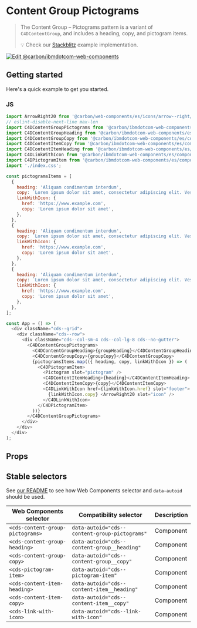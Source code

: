 
# Content Group Pictograms

> The Content Group – Pictograms pattern is a variant of `C4DContentGroup`, and
> includes a heading, copy, and pictogram items.
>
> 💡 Check our
> [Stackblitz](https://stackblitz.com/github/carbon-design-system/carbon-for-ibm-dotcom/tree/main/packages/web-components/examples/stackblitz/components-react/content-group-pictograms)
> example implementation.

[![Edit @carbon/ibmdotcom-web-components](https://developer.stackblitz.com/img/open_in_stackblitz.svg)](https://stackblitz.com/github/carbon-design-system/carbon-for-ibm-dotcom/tree/main/packages/web-components/examples/codesandbox/components-react/content-group-pictograms)

## Getting started

Here's a quick example to get you started.

### JS

```js
import ArrowRight20 from '@carbon/web-components/es/icons/arrow--right/20.js';
// eslint-disable-next-line max-len
import C4DContentGroupPictograms from '@carbon/ibmdotcom-web-components/es/components-react/content-group-pictograms/content-group-pictograms';
import C4DContentGroupHeading from '@carbon/ibmdotcom-web-components/es/components-react/content-group/content-group-heading';
import C4DContentGroupCopy from '@carbon/ibmdotcom-web-components/es/components-react/content-group/content-group-copy';
import C4DContentItemCopy from '@carbon/ibmdotcom-web-components/es/components-react/content-item/content-item-copy';
import C4DContentItemHeading from '@carbon/ibmdotcom-web-components/es/components-react/content-item/content-item-heading';
import C4DLinkWithIcon from '@carbon/ibmdotcom-web-components/es/components-react/link-with-icon/link-with-icon';
import C4DPictogramItem from '@carbon/ibmdotcom-web-components/es/components-react/pictogram-item/pictogram-item';
import './index.css';

const pictogramsItems = [
  {
    heading: 'Aliquam condimentum interdum',
    copy: `Lorem ipsum dolor sit amet, consectetur adipiscing elit. Vestibulum non porttitor libero, in venenatis magna.`,
    linkWithIcon: {
      href: 'https://www.example.com',
      copy: 'Lorem ipsum dolor sit amet',
    },
  },
  {
    heading: 'Aliquam condimentum interdum',
    copy: `Lorem ipsum dolor sit amet, consectetur adipiscing elit. Vestibulum non porttitor libero, in venenatis magna.`,
    linkWithIcon: {
      href: 'https://www.example.com',
      copy: 'Lorem ipsum dolor sit amet',
    },
  },
  {
    heading: 'Aliquam condimentum interdum',
    copy: `Lorem ipsum dolor sit amet, consectetur adipiscing elit. Vestibulum non porttitor libero, in venenatis magna.`,
    linkWithIcon: {
      href: 'https://www.example.com',
      copy: 'Lorem ipsum dolor sit amet',
    },
  },
];

const App = () => (
  <div className="cds--grid">
    <div className="cds--row">
      <div className="cds--col-sm-4 cds--col-lg-8 cds--no-gutter">
        <C4DContentGroupPictograms>
          <C4DContentGroupHeading>{groupHeading}</C4DContentGroupHeading>
          <C4DContentGroupCopy>{groupCopy}</C4DContentGroupCopy>
          {pictogramsItems.map(({ heading, copy, linkWithIcon }) => (
            <C4DPictogramItem>
              <Pictogram slot="pictogram" />
              <C4DContentItemHeading>{heading}</C4DContentItemHeading>
              <C4DContentItemCopy>{copy}</C4DContentItemCopy>
              <C4DLinkWithIcon href={linkWithIcon.href} slot="footer">
                {linkWithIcon.copy} <ArrowRight20 slot="icon" />
              </C4DLinkWithIcon>
            </C4DPictogramItem>
          ))}
        </C4DContentGroupPictograms>
      </div>
    </div>
  </div>
);
```

## Props

<Props of={PropTypesRef} />

## Stable selectors

See
[our README](https://github.com/carbon-design-system/carbon-for-ibm-dotcom/tree/main/packages/web-components#stable-selectors-for-analytics-and-integratione2e-testing-in-web-components)
to see how Web Components selector and `data-autoid` should be used.

| Web Components selector          | Compatibility selector                        | Description |
| -------------------------------- | --------------------------------------------- | ----------- |
| `<cds-content-group-pictograms>` | `data-autoid="cds--content-group-pictograms"` | Component   |
| `<cds-content-group-heading>`    | `data-autoid="cds--content-group__heading"`   | Component   |
| `<cds-content-group-copy>`       | `data-autoid="cds--content-group__copy"`      | Component   |
| `<cds-pictogram-item>`           | `data-autoid="cds--pictogram-item"`           | Component   |
| `<cds-content-item-heading>`     | `data-autoid="cds--content-item__heading"`    | Component   |
| `<cds-content-item-copy>`        | `data-autoid="cds--content-item__copy"`       | Component   |
| `<cds-link-with-icon>`           | `data-autoid="cds--link-with-icon"`           | Component   |

<Description markdown={contributing} />
